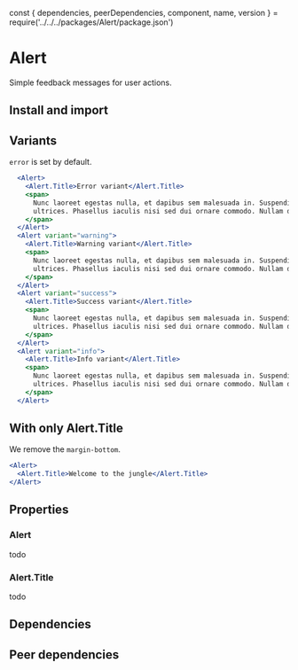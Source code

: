 const {
  dependencies,
  peerDependencies,
  component,
  name,
  version
} = require('../../../packages/Alert/package.json')

# Alert

<tagversion version={version} name={name} />

Simple feedback messages for user actions.

## Install and import

<usage component={component} name={name} peerDependencies={peerDependencies} />

## Variants

`error` is set by default.

```jsx
  <Alert>
    <Alert.Title>Error variant</Alert.Title>
    <span>
      Nunc laoreet egestas nulla, et dapibus sem malesuada in. Suspendisse eleifend accumsan
      ultrices. Phasellus iaculis nisi sed dui ornare commodo. Nullam dapibus varius nibh a ornare.
    </span>
  </Alert>
  <Alert variant="warning">
    <Alert.Title>Warning variant</Alert.Title>
    <span>
      Nunc laoreet egestas nulla, et dapibus sem malesuada in. Suspendisse eleifend accumsan
      ultrices. Phasellus iaculis nisi sed dui ornare commodo. Nullam dapibus varius nibh a ornare.
    </span>
  </Alert>
  <Alert variant="success">
    <Alert.Title>Success variant</Alert.Title>
    <span>
      Nunc laoreet egestas nulla, et dapibus sem malesuada in. Suspendisse eleifend accumsan
      ultrices. Phasellus iaculis nisi sed dui ornare commodo. Nullam dapibus varius nibh a ornare.
    </span>
  </Alert>
  <Alert variant="info">
    <Alert.Title>Info variant</Alert.Title>
    <span>
      Nunc laoreet egestas nulla, et dapibus sem malesuada in. Suspendisse eleifend accumsan
      ultrices. Phasellus iaculis nisi sed dui ornare commodo. Nullam dapibus varius nibh a ornare.
    </span>
  </Alert>
```

## With only Alert.Title

We remove the `margin-bottom`.

```jsx
<Alert>
  <Alert.Title>Welcome to the jungle</Alert.Title>
</Alert>
```

## Properties

### Alert

todo

### Alert.Title

todo

## Dependencies

<dependencies dependencies={dependencies} />

## Peer dependencies

<dependencies dependencies={peerDependencies} />
